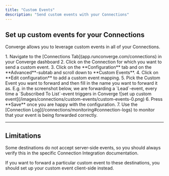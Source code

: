 ```yaml
---
title: "Custom Events"
description: "Send custom events with your Connections"
---
```


## Set up custom events for your Connections

Converge allows you to leverage custom events in all of your Connections.

<Accordion icon="location-dot" title="How to set up custom events for your Connection">
1. Navigate to the [Connections Tab](app.runconverge.com/connections) in your Converge dashboard
2. Click on the Connection for which you want to send a custom event.
3. Click on the **Configuration** tab and on the **Advanced**-subtab and scroll down to **Custom Events**.
4. Click on **Edit configuration** to add a custom event mapping.
5. Pick the Custom Event you want to forward and then fill in the name you want to forward it as. 
    <Info> E.g. in the screenshot below, we are forwarding a `Lead`-event, every time a `Subscribed To List`-event triggers in Converge </Info>
    ![set up custom event](/images/connections/custom-events/custom-events-0.png)
6. Press **Save** once you are happy with the configuration.
7. Use the [Connection Log](/connections/monitoring#connection-logs) to monitor that your event is being forwarded correctly.
    
</Accordion>


---

## Limitations

Some destinations do not accept server-side events, so you should always verify this in the specific Connection Integration documentation.

If you want to forward a particular custom event to these destinations, you should set up your custom event client-side instead.


